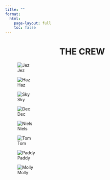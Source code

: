```yaml
---
title: ""
format:
  html:
    page-layout: full
    toc: false
---
```


# THE CREW {style="text-align: center"}

::::::: grid
::: g-col-3
![Jez](img/Jez.jpg){fig-align="center"}
:::

::: g-col-3
![Haz](img/Harriet.jpg){fig-align="center"}
:::

::: g-col-3
![Sky](img/Sky.jpg){fig-align="center"}
:::

::: g-col-3
![Dec](img/Declan.jpg){fig-align="center"}
:::
:::::::

::::::: grid
::: g-col-3
![Niels](img/Niels.jpg){fig-align="center"}
:::

::: g-col-3
![Tom](img/Tom.jpg){fig-align="center"}
:::

::: g-col-3
![Paddy](img/Paddy.jpg){fig-align="center"}
:::

::: g-col-3
![Molly](img/Molly.jpg){fig-align="center"}
:::
:::::::
